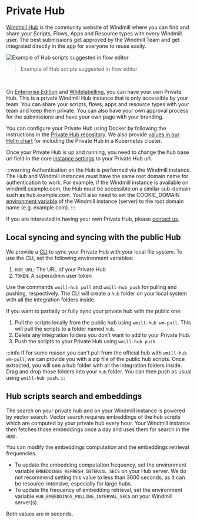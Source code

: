# Private Hub

[Windmill Hub](https://hub.windmill.dev/) is the community website of Windmill where you can find and share your Scripts, Flows, Apps and Resource types with every Windmill user. 
The best submissions get approved by the Windmill Team and get integrated directly in the app for everyone to reuse easily.

![Example of Hub scripts suggested in flow editor](./hub_suggested.png "Example of Hub scripts suggested in flow editor")

> Example of Hub scripts suggested in flow editor

<br/>

On [Enterprise Edition](/pricing) and [Whitelabelling](/pricing), you can have your own Private Hub. 
This is a private Windmill Hub instance that is only accessible by your team. 
You can share your scripts, flows, apps and resource types with your team and keep them private.
You can also have your own approval process for the submissions and have your own page with your branding.

You can configure your Private Hub using Docker by following the instructions in the [Private Hub repository](https://github.com/windmill-labs/windmillhub-ee-public).
We also provide [values in our Helm chart](https://github.com/windmill-labs/windmill-helm-charts/blob/main/charts/windmill/values.yaml) for including the Private Hub in a Kubernetes cluster.

Once your Private Hub is up and running, you need to change the hub base url field in the core [instance settings](../../advanced/18_instance_settings/index.mdx#private-hub-base-url) to your Private Hub url.

:::warning
Authentication on the Hub is performed via the Windmill instance.
The Hub and Windmill instances must have the same root domain name for authentication to work.
For example, if the Windmill instance is available on windmill.example.com, the Hub must be accessible on a similar sub-domain such as hub.example.com.
You'll also need to set the COOKIE_DOMAIN [environment variable](../47_environment_variables/index.mdx) of the Windmill instance (server) to the root domain name (e.g. example.com).
:::

If you are interested in having your own Private Hub, please [contact us](mailto:contact@windmill.dev).

## Local syncing and syncing with the public Hub

We provide a [CLI](https://www.npmjs.com/package/@windmill-labs/hub-cli) to sync your Private Hub with your local file system. To use the CLI, set the following environment variables:

1. `HUB_URL`: The URL of your Private Hub
2. `TOKEN`: A superadmin user token

Use the commands `wmill-hub pull` and `wmill-hub push` for pulling and pushing, respectively.
The CLI will create a `hub` folder on your local system with all the integration folders inside.

If you want to partially or fully sync your private hub with the public one:

1. Pull the scripts locally from the public hub using `wmill-hub wm-pull`. This will pull the scripts to a folder named `hub`.
2. Delete any integration folders you don’t want to add to your Private Hub.
3. Push the scripts to your Private Hub using `wmill-hub push`.

:::info
If for some reason you can't pull from the official hub with `wmill-hub wm-pull`, we can provide you with a zip file of the public hub scripts.
Once extracted, you will see a hub folder with all the integration folders inside. Drag and drop those folders into your `hub` folder.
You can then push as usual using `wmill-hub push`.
:::

## Hub scripts search and embeddings

The search on your private hub and on your Windmill instance is powered by vector search.
Vector search requires embeddings of the hub scripts which are computed by your private hub every hour. 
Your Windmill instance then fetches those embeddings once a day and uses them for search in the app.

You can modify the embeddings computation and the embeddings retrieval frequencies.

- To update the embedding computation frequency, set the environment variable `EMBEDDINGS_REFRESH_INTERVAL_SECS` on your Hub server. We do not recommend setting this value to less than 3600 seconds, as it can be resource-intensive, especially for large hubs.
- To update the frequency of embedding retrieval, set the environment variable `HUB_EMBEDDINGS_PULLING_INTERVAL_SECS` on your Windmill server(s).


Both values are in seconds.
